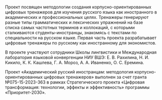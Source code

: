 Проект посвящен методологии создания корпусно-ориентированных цифровых тренажеров для изучения русского языка как иностранного в академических и профессиональных целях. Тренажеры генерируют разные типы грамматических и лексических упражнений на базе списка самых частотных терминов и коллокаций, с которыми сталкиваются студенты-иностранцы, знакомясь с текстами по специальности на русском языке. Первая часть проекта разрабатывает цифровые тренажеры по русскому как иностранному для экономистов.

В проекте участвуют сотрудники Школы лингвистики и Международная лаборатория языковой конвергенции НИУ ВШЭ: Е. В. Рахилина, Н. И. Кикило, К. К. Кашлева, Г. А. Мороз, А. А. Иваненко, О. С. Еремина.

Проект «Академический русский иностранцам: методология корпусно-ориентированных цифровых тренажеров» выполнен за счет гранта №075-15-2023-363 в рамках Стратегического проекта «Цифровая трансформация: технологии, эффекты и эффективность» программы «Приоритет-2030».
